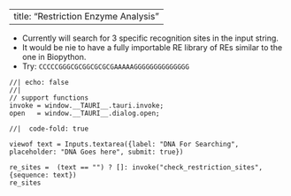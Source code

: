 

---
title: "Restriction Enzyme Analysis"
---


- Currently will search for 3 specific recognition sites in the input string.
- It would be nie to have a fully importable RE library of REs similar to the one in Biopython.
- Try: `CCCCCGGGCGCGGCGCGCGAAAAAGGGGGGGGGGGGGG`


```ojs
//| echo: false
//| 
// support functions
invoke = window.__TAURI__.tauri.invoke;
open   = window.__TAURI__.dialog.open;
```

```ojs
//|  code-fold: true

viewof text = Inputs.textarea({label: "DNA For Searching", placeholder: "DNA Goes here", submit: true})

re_sites =  (text == "") ? []: invoke("check_restriction_sites", {sequence: text})
re_sites

```


